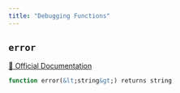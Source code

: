 ```yaml
---
title: "Debugging Functions"
---
```


## `error`
[🔗 Official Documentation](https://cloud.google.com/bigquery/docs/reference/standard-sql/functions-and-operators#error)

```sql
function error(&lt;string&gt;) returns string
```



